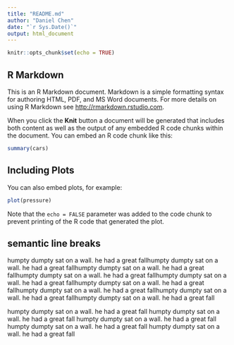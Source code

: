 ```yaml
---
title: "README.md"
author: "Daniel Chen"
date: "`r Sys.Date()`"
output: html_document
---
```


```r
knitr::opts_chunk$set(echo = TRUE)
```

## R Markdown

This is an R Markdown document. Markdown is a simple formatting syntax for authoring HTML, PDF, and MS Word documents. For more details on using R Markdown see <http://rmarkdown.rstudio.com>.

When you click the **Knit** button a document will be generated that includes both content as well as the output of any embedded R code chunks within the document. You can embed an R code chunk like this:

```r
summary(cars)
```

## Including Plots

You can also embed plots, for example:

```r
plot(pressure)
```

Note that the `echo = FALSE` parameter was added to the code chunk to prevent printing of the R code that generated the plot.

## semantic line breaks

humpty dumpty sat on a wall. he had a great fallhumpty dumpty sat on a wall. he had a great fallhumpty dumpty sat on a wall. he had a great fallhumpty dumpty sat on a wall. he had a great fallhumpty dumpty sat on a wall. he had a great fallhumpty dumpty sat on a wall. he had a great fallhumpty dumpty sat on a wall. he had a great fallhumpty dumpty sat on a wall. he had a great fallhumpty dumpty sat on a wall. he had a great fall


humpty dumpty sat on a wall.
he had a great fall
humpty dumpty sat on a wall.
he had a great fall
humpty dumpty sat on a wall.
he had a great fall
humpty dumpty sat on a wall.
he had a great fall
humpty dumpty sat on a wall.
he had a great fall
